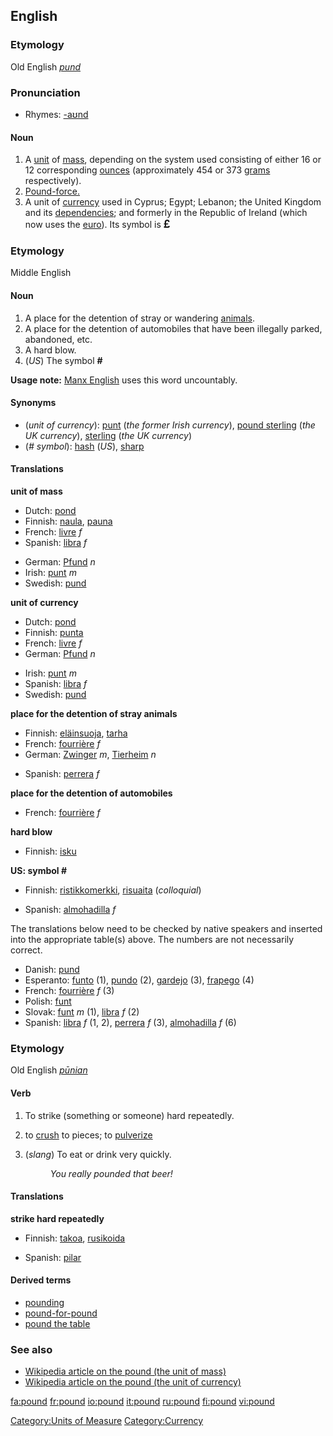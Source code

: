 ==English==

===Etymology===
Old English ''[[pund]]''

===Pronunciation===
*Rhymes: [[Rhymes:English:-aʊnd|-aʊnd]]

====Noun====
{{en-noun}}

#A [[unit]] of [[mass]], depending on the system used consisting of either 16 or 12 corresponding [[ounce]]s (approximately 454 or 373 [[gram]]s respectively).
# [[pound-force|Pound-force.]]
# A unit of [[currency]] used in Cyprus; Egypt; Lebanon; the United Kingdom and its [[dependency|dependencies]]; and formerly in the Republic of Ireland (which now uses the [[euro]]). Its symbol is <big>'''&pound;'''</big>

===Etymology===
Middle English
====Noun====
{{en-noun}}

# A place for the detention of stray or wandering [[animal]]s.
# A place for the detention of automobiles that have been illegally parked, abandoned, etc.
# A hard blow.
# (''US'') The symbol '''#''' <!--isn't this "pound sign" rather than "pound"?-->
'''Usage note:''' [[w:Manx English|Manx English]] uses this word uncountably.

====Synonyms====
*(''unit of currency''): [[punt]] (''the former Irish currency''), [[pound sterling]] (''the UK currency''), [[sterling]] (''the UK currency'')
*(''# symbol''): [[hash]] (''US''), [[sharp]]

====Translations====
'''unit of mass'''
{{top}}
*Dutch: [[pond]]
*Finnish: [[naula]], [[pauna]]
*French: [[livre]] ''f''
*Spanish: [[libra]] ''f''
{{mid}}
*German: [[Pfund]] ''n''
*Irish: [[punt]] ''m''
*Swedish: [[pund]]
{{bottom}}

'''unit of currency'''
{{top}}
*Dutch: [[pond]]
*Finnish: [[punta]]
*French: [[livre]] ''f''
*German: [[Pfund]] ''n''
{{mid}}
*Irish: [[punt]] ''m''
*Spanish: [[libra]] ''f''
*Swedish: [[pund]]
{{bottom}}

'''place for the detention of stray animals'''
{{top}}
*Finnish: [[eläinsuoja]], [[tarha]]
*French: [[fourrière]] ''f''
*German: [[Zwinger]] ''m'', [[Tierheim]] ''n''
{{mid}}
*Spanish: [[perrera]] ''f''
{{bottom}}

'''place for the detention of automobiles'''
{{top}}
*French: [[fourrière]] ''f''
{{mid}}
{{bottom}}

'''hard blow'''
{{top}}
*Finnish: [[isku]]
{{mid}}
{{bottom}}

'''US: symbol #'''
{{top}}
*Finnish: [[ristikkomerkki]], [[risuaita]] (''colloquial'')
{{mid}}
*Spanish: [[almohadilla]] ''f''
{{bottom}}

The translations below need to be checked by native speakers and inserted into the appropriate table(s) above.  The numbers are not necessarily correct.

*Danish: [[pund]]
*Esperanto: [[funto]] (1), [[pundo]] (2), [[gardejo]] (3), [[frapego]] (4)
*French: [[fourrière]] ''f'' (3)
*Polish: [[funt]]
*Slovak: [[funt]] ''m'' (1), [[libra]] ''f'' (2)
*Spanish: [[libra]] ''f'' (1, 2), [[perrera]] ''f'' (3), [[almohadilla]] ''f'' (6)

===Etymology===
Old English ''[[pūnian]]''
====Verb====
{{en-verb}}
#{{transitive}} To strike (something or someone) hard repeatedly.
#{{transitive}} to [[crush]] to pieces; to [[pulverize]]
#{{transitive}} (''slang'') To eat or drink very quickly.
#:''You really pounded that beer!''
====Translations====
'''strike hard repeatedly'''
{{top}}
*Finnish: [[takoa]], [[rusikoida]]
{{mid}}
*Spanish: [[pilar]]
{{bottom}}

<!--
'''crush to pieces'''
{{top}}
{{mid}}
{{bottom}}

'''eat or drink quickly'''
{{top}}
{{mid}}
{{bottom}}
-->
====Derived terms====
*[[pounding]]
*[[pound-for-pound]]
*[[pound the table]]
===See also===
*[[w:Pound|Wikipedia article on the pound (the unit of mass)]]
*[[w:Pound_Sterling|Wikipedia article on the pound (the unit of currency)]]

[[Category:Units of Measure]]
[[Category:Currency]]

[[fa:pound]]
[[fr:pound]]
[[io:pound]]
[[it:pound]]
[[ru:pound]]
[[fi:pound]]
[[vi:pound]]
